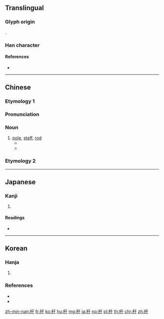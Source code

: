{{also|桿}}
==Translingual==

===Glyph origin===
{{Han etym}}
{{Han compound|木|干|c1=s|c2=p|ls=psc}}.

===Han character===
{{Han char|rn=75|rad=木|as=03|sn=7|four=41940|canj=DMJ|ids=⿰木干}}

====References====
* {{Han ref|kx=0511.010|dkj=14449|dj=0894.200|hdz=21156.120|uh=6746|ud=26438|bh=A7FD|bd=43005}}

----

==Chinese==

===Etymology 1===
{{zh-forms}}

===Pronunciation===
{{zh-pron
|m=gān
|c=gon1
|mc=y
|oc=y
|ma=
|cat=cls
}}

===Noun===
{{zh-noun|mw=條|mw2=根}}

# [[pole]], [[staff]], [[rod]]
#* {{zh-l|旗杆|flag pole}}
#* {{zh-l|桅杆|mast}}

===Etymology 2===
{{zh-see|桿}}

----

==Japanese==

===Kanji===
{{ja-kanji|grade=|rs=木03}}

# {{defn|lang=ja|sort=木03}}

====Readings====
* {{ja-readings|on=[[かん]] (kan)|kun=[[てこ]] (teko), [[てすり]] (tesuri)}}

----

==Korean==

===Hanja===
{{ko-hanja|hangeul=간|eumhun=|rv=gan|mr=kan|y=kan}}

# {{defn|lang=ko|sort=木03}}

===References===
* {{cite-web
|url=http://www.mdbg.net/chindict/chindict.php?page=worddict&wdrst=0&wdqb=杆
|title=杆
|work=MDBG English to Chinese dictionary ( Based on CC-CEDICT )
|language=Mandarin/English
|accessdate=2014-03-19}}
* {{cite-web
|url=http://www.jukuu.com/index.php
|title=Jukuu
|work=Jukuu
|language=Mandarin/English
|accessdate=2014-03-19}}

[[zh-min-nan:杆]]
[[fr:杆]]
[[ko:杆]]
[[hu:杆]]
[[mg:杆]]
[[ja:杆]]
[[no:杆]]
[[pl:杆]]
[[th:杆]]
[[chr:杆]]
[[zh:杆]]